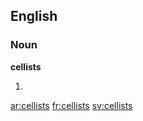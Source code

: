 ==English==

===Noun===
'''cellists'''

# {{plural of|[[cellist]]}}

[[ar:cellists]]
[[fr:cellists]]
[[sv:cellists]]